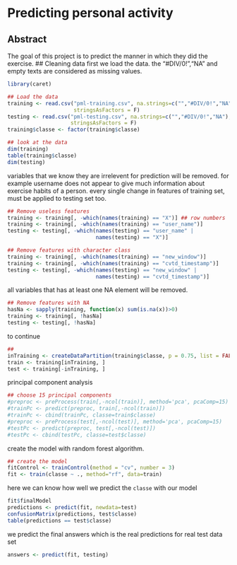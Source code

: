 # Predicting personal activity
## Abstract
The goal of this project is to predict the manner in which they did the exercise.
## Cleaning data
first we load the data. the "#DIV/0!","NA" and empty texts are considered as missing values.

```r
library(caret)
```
```r
## Load the data
training <- read.csv("pml-training.csv", na.strings=c("","#DIV/0!","NA"),
                     stringsAsFactors = F)
testing <- read.csv("pml-testing.csv", na.strings=c("","#DIV/0!","NA"),
                    stringsAsFactors = F)
training$classe <- factor(training$classe)
```
```r
## look at the data
dim(training)
table(training$classe)
dim(testing)
```
variables that we know they are irrelevent for prediction will be removed. for example username does not appear to give much information about exercise habits of a person. every single change in features of training set, must be applied to testing set too.
```r
## Remove useless features
training <- training[, -which(names(training) == "X")] ## row numbers
training <- training[, -which(names(training) == "user_name")]
testing <- testing[, -which(names(testing) == "user_name" |
                            names(testing) == "X")]

## Remove features with character class
training <- training[, -which(names(training) == "new_window")]
training <- training[, -which(names(training) == "cvtd_timestamp")]
testing <- testing[, -which(names(testing) == "new_window" |
                            names(testing) == "cvtd_timestamp")]
```
all variables that has at least one NA element will be removed.
```r
## Remove features with NA
hasNa <- sapply(training, function(x) sum(is.na(x))>0)
training <- training[, !hasNa]
testing <- testing[, !hasNa]
```
to continue
```r
##
inTraining <- createDataPartition(training$classe, p = 0.75, list = FALSE)
train <- training[inTraining, ]
test <- training[-inTraining, ]
```
principal component analysis
```r
## choose 15 principal components
#preproc <- preProcess(train[,-ncol(train)], method='pca', pcaComp=15)
#trainPc <- predict(preproc, train[,-ncol(train)])
#trainPc <- cbind(trainPc, classe=train$classe)
#preproc <- preProcess(test[,-ncol(test)], method='pca', pcaComp=15)
#testPc <- predict(preproc, test[,-ncol(test)])
#testPc <- cbind(testPc, classe=test$classe)
```
create the model with random forest algorithm.
```r
## create the model
fitControl <- trainControl(method = "cv", number = 3)
fit <- train(classe ~ ., method="rf", data=train)
```
here we can know how well we predict the `classe` with our model
```r
fit$finalModel
predictions <- predict(fit, newdata=test)
confusionMatrix(predictions, test$classe)
table(predictions == test$classe)
```
we predict the final answers which is the real predictions for real test data set
```r
answers <- predict(fit, testing)
```
